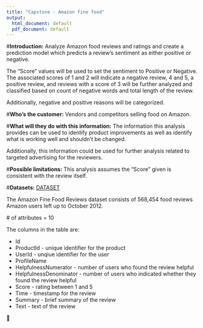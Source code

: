 ```yaml
---
title: "Capstone - Amazon fine food"
output:
  html_document: default
  pdf_document: default
---
```

#**Introduction:** 
Analyze Amazon food reviews and ratings and create a prediction model which predicts a review's sentiment as either positive or negative. 

The "Score" values will be used to set the sentiment to Positive or Negative. The associated scores of 1 and 2 will indicate a negative review, 4 and 5, a positive review, and reviews with a score of 3 will be further analyzed and classified based on count of negative words and total length of the review. 

Additionally, negative and positive reasons will be categorized.


#**Who’s the customer:** 
 Vendors and competitors selling food on Amazon.

#**What will they do with this information:**
The information this analysis provides can be used to identify product improvements as well as identify what is working well and shouldn't be changed. 

Additionally, this information could be used for further analysis related to targeted advertising for the reviewers.

#**Possible limitations:** 
This analysis assumes the "Score" given is consistent with the review itself.

#**Datasets:**
[DATASET](https://www.kaggle.com/snap/amazon-fine-food-reviews)

The Amazon Fine Food Reviews dataset consists of 568,454 food reviews Amazon users left up to October 2012. 

 # of attributes = 10
 
 The columns in the table are:  

- Id  
- ProductId - unique identifier for the product  
- UserId - unqiue identifier for the user  
- ProfileName  
- HelpfulnessNumerator - number of users who found the review helpful  
- HelpfulnessDenominator - number of users who indicated whether they found the review helpful  
- Score - rating between 1 and 5  
- Time - timestamp for the review  
- Summary - brief summary of the review  
- Text - text of the review
 
 
